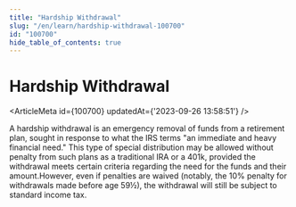```yaml
---
title: "Hardship Withdrawal"
slug: "/en/learn/hardship-withdrawal-100700"
id: "100700"
hide_table_of_contents: true
---
```



# Hardship Withdrawal

<ArticleMeta id={100700} updatedAt={'2023-09-26 13:58:51'} />
<div className='border-solid border-b border-t-0 my-4 border-[var(--ifm-color-gray-300)]' />

A hardship withdrawal is an emergency removal of funds from a retirement plan, sought in response to what the IRS terms "an immediate and heavy financial need." This type of special distribution may be allowed without penalty from such plans as a traditional IRA or a 401k, provided the withdrawal meets certain criteria regarding the need for the funds and their amount.However, even if penalties are waived (notably, the 10% penalty for withdrawals made before age 59½), the withdrawal will still be subject to standard income tax.
